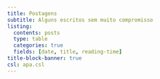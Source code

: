 ```yaml
---
title: Postagens
subtitle: Alguns escritos sem muito compromisso
listing:
  contents: posts 
  type: table
  categories: true
  fields: [date, title, reading-time]
title-block-banner: true
csl: apa.csl
---
```


